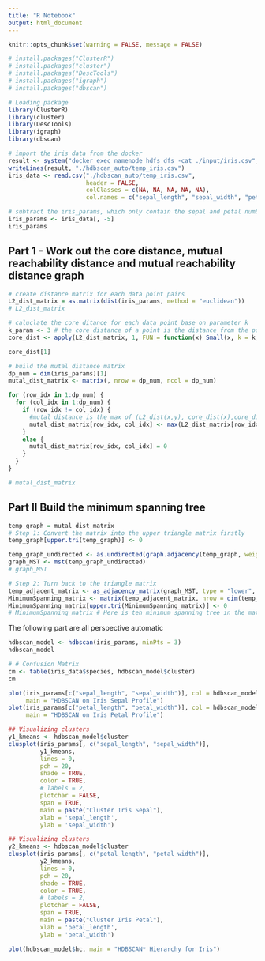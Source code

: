 ```yaml
---
title: "R Notebook"
output: html_document
---
```

```r
knitr::opts_chunk$set(warning = FALSE, message = FALSE)
```
```r
# install.packages("ClusterR")
# install.packages("cluster")
# install.packages("DescTools")
# install.packages("igraph")
# install.packages("dbscan")

# Loading package
library(ClusterR)
library(cluster)
library(DescTools)
library(igraph)
library(dbscan)
```
```r
# import the iris data from the docker
result <- system("docker exec namenode hdfs dfs -cat ./input/iris.csv", intern = TRUE)
writeLines(result, "./hdbscan_auto/temp_iris.csv")
iris_data <- read.csv("./hdbscan_auto/temp_iris.csv",
                      header = FALSE,
                      colClasses = c(NA, NA, NA, NA, NA),
                      col.names = c("sepal_length", "sepal_width", "petal_length", "petal_width", "species"))
```
```r
# subtract the iris_params, which only contain the sepal and petal numberical values
iris_params <- iris_data[, -5]
iris_params
```
## Part 1 - Work out the core distance, mutual reachability distance and mutual reachability distance graph
```r
# create distance matrix for each data point pairs
L2_dist_matrix = as.matrix(dist(iris_params, method = "euclidean"))
# L2_dist_matrix
```
```r
# caluclate the core ditance for each data point base on parameter k
k_param <- 3 # the core distance of a point is the distance from the point to the k-th nearest neighbour.
core_dist <- apply(L2_dist_matrix, 1, FUN = function(x) Small(x, k = k_param + 1, unique = FALSE, na.last = NA)[k_param])

core_dist[1]
```
```r

# build the mutal distance matrix
dp_num = dim(iris_params)[1]
mutal_dist_matrix <- matrix(, nrow = dp_num, ncol = dp_num)

for (row_idx in 1:dp_num) {
  for (col_idx in 1:dp_num) {
    if (row_idx != col_idx) {
      #mutal distance is the max of (L2_dist(x,y), core_dist(x),core_dist(y))
      mutal_dist_matrix[row_idx, col_idx] <- max(L2_dist_matrix[row_idx, col_idx], core_dist[row_idx], core_dist[col_idx])
    }
    else {
      mutal_dist_matrix[row_idx, col_idx] = 0
    }
  }
}

# mutal_dist_matrix
```
## Part II Build the minimum spanning tree
```r
temp_graph = mutal_dist_matrix
# Step 1: Convert the matrix into the upper triangle matrix firstly
temp_graph[upper.tri(temp_graph)] <- 0

temp_graph_undirected <- as.undirected(graph.adjacency(temp_graph, weighted = TRUE))
graph_MST <- mst(temp_graph_undirected)
# graph_MST
```
```r
# Step 2: Turn back to the triangle matrix
temp_adjacent_matrix <- as_adjacency_matrix(graph_MST, type = "lower", attr = "weight")
MinimumSpanning_matrix <- matrix(temp_adjacent_matrix, nrow = dim(temp_adjacent_matrix)[1])
MinimumSpanning_matrix[upper.tri(MinimumSpanning_matrix)] <- 0
# MinimumSpanning_matrix # Here is teh minimum spanning tree in the matrix format
```
The following part are all perspective automatic
```r
hdbscan_model <- hdbscan(iris_params, minPts = 3)
hdbscan_model
```
```r
# # Confusion Matrix
cm <- table(iris_data$species, hdbscan_model$cluster)
cm

```
```r
plot(iris_params[c("sepal_length", "sepal_width")], col = hdbscan_model$cluster + 1, pch = 20,
     main = "HDBSCAN on Iris Sepal Profile")
plot(iris_params[c("petal_length", "petal_width")], col = hdbscan_model$cluster + 1, pch = 20,
     main = "HDBSCAN on Iris Petal Profile")
```
```r
## Visualizing clusters
y1_kmeans <- hdbscan_model$cluster
clusplot(iris_params[, c("sepal_length", "sepal_width")],
         y1_kmeans,
         lines = 0,
         pch = 20,
         shade = TRUE,
         color = TRUE,
         # labels = 2,
         plotchar = FALSE,
         span = TRUE,
         main = paste("Cluster Iris Sepal"),
         xlab = 'sepal_length',
         ylab = 'sepal_width')
```
```r
## Visualizing clusters
y2_kmeans <- hdbscan_model$cluster
clusplot(iris_params[, c("petal_length", "petal_width")],
         y2_kmeans,
         lines = 0,
         pch = 20,
         shade = TRUE,
         color = TRUE,
         # labels = 2,
         plotchar = FALSE,
         span = TRUE,
         main = paste("Cluster Iris Petal"),
         xlab = 'petal_length',
         ylab = 'petal_width')
```
```r
plot(hdbscan_model$hc, main = "HDBSCAN* Hierarchy for Iris")
```
